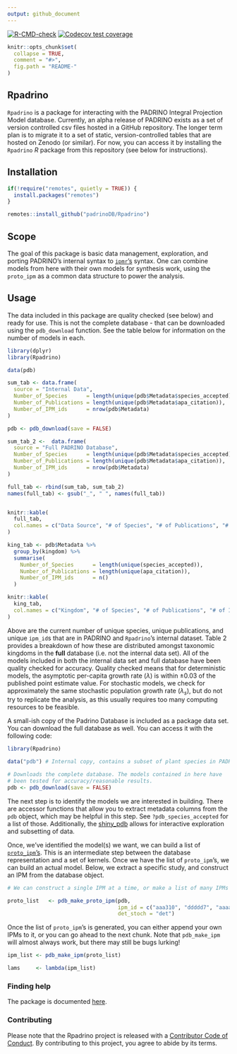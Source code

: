 ```yaml
---
output: github_document
---
```


[![R-CMD-check](https://github.com/padrinoDB/Rpadrino/workflows/R-CMD-check/badge.svg)](https://github.com/padrinoDB/Rpadrino/actions) 
[![Codecov test coverage](https://codecov.io/gh/padrinoDB/Rpadrino/branch/main/graph/badge.svg)](https://codecov.io/gh/padrinoDB/Rpadrino?branch=main)

```r
knitr::opts_chunk$set(
  collapse = TRUE,
  comment = "#>",
  fig.path = "README-"
)

```

## Rpadrino

`Rpadrino` is a package for interacting with the PADRINO Integral Projection Model database. Currently, an alpha release of PADRINO exists as a set of version controlled csv files hosted in a GitHub repository. The longer term plan is to migrate it to a set of static, version-controlled tables that are hosted on Zenodo (or similar). For now, you can access it by installing the `Rpadrino` _R_ package from this repository (see below for instructions).

## Installation

```r

if(!require("remotes", quietly = TRUE)) {
  install.packages("remotes")
}

remotes::install_github("padrinoDB/Rpadrino")

```

## Scope

The goal of this package is basic data management, exploration, and porting PADRINO's internal syntax to [`ipmr`'s](https://levisc8.github.io/ipmr/) syntax. One can combine models from here with their own models for synthesis work, using the `proto_ipm` as a common data structure to power the analysis.

## Usage

The data included in this package are quality checked (see below) and ready for use. This is not the complete database - that can be downloaded using the `pdb_download` function. See the table below for information on the number of models in each.

```r
library(dplyr)
library(Rpadrino)

data(pdb)

sum_tab <- data.frame(
  source = "Internal Data",
  Number_of_Species      = length(unique(pdb$Metadata$species_accepted)), 
  Number_of_Publications = length(unique(pdb$Metadata$apa_citation)),
  Number_of_IPM_ids      = nrow(pdb$Metadata)
)

pdb <- pdb_download(save = FALSE)

sum_tab_2 <-  data.frame(
  source = "Full PADRINO Database",
  Number_of_Species      = length(unique(pdb$Metadata$species_accepted)), 
  Number_of_Publications = length(unique(pdb$Metadata$apa_citation)),
  Number_of_IPM_ids      = nrow(pdb$Metadata)
)

full_tab <- rbind(sum_tab, sum_tab_2)
names(full_tab) <- gsub("_", " ", names(full_tab))


knitr::kable(
  full_tab,
  col.names = c("Data Source", "# of Species", "# of Publications", "# of IPM id's")
)

king_tab <- pdb$Metadata %>%
  group_by(kingdom) %>% 
  summarise(
    Number_of_Species      = length(unique(species_accepted)), 
    Number_of_Publications = length(unique(apa_citation)),
    Number_of_IPM_ids      = n()
  )

knitr::kable(
  king_tab,
  col.names = c("Kingdom", "# of Species", "# of Publications", "# of IPM id's")
)

```

Above are the current number of unique species, unique publications, and unique `ipm_id`s that are in PADRINO and `Rpadrino`'s internal dataset. Table 2 provides a breakdown of how these are distributed amongst taxonomic kingdoms in the **full** database (i.e. not the internal data set). All of the models included in both the internal data set and full database have been quality checked for accuracy. Quality checked means that for deterministic models, the asymptotic per-capita growth rate ($\lambda$) is within $\pm 0.03$ of the published point estimate value. For stochastic models, we check for approximately the same stochastic population growth rate ($\lambda_s$), but do not try to replicate the analysis, as this usually requires too many computing resources to be feasible.  

A small-ish copy of the Padrino Database is included as a package data set. You can download the full database as well. You can access it with the following code:

```r

library(Rpadrino)

data("pdb") # Internal copy, contains a subset of plant species in PADRINO

# Downloads the complete database. The models contained in here have 
# been tested for accuracy/reasonable results.  
pdb <- pdb_download(save = FALSE) 

```

The next step is to identify the models we are interested in building. There are accessor functions that allow you to extract metadata columns from the `pdb` object, which may be helpful in this step. See `?pdb_species_accepted` for a list of those. Additionally, the [shiny_pdb](https://sam-levin.shinyapps.io/shiny_pdb/) allows for interactive exploration and subsetting of data. 


Once, we've identified the model(s) we want, we can build a list of [`proto_ipm`'s](https://levisc8.github.io/ipmr/articles/proto-ipms.html). This is an intermediate step between the database representation and a set of kernels. Once we have the list of `proto_ipm`'s, we can build an actual model. Below, we extract a specific study, and construct an IPM from the database object.

```r

# We can construct a single IPM at a time, or make a list of many IPMs

proto_list   <- pdb_make_proto_ipm(pdb, 
                                   ipm_id = c("aaa310", "ddddd7", "aaaa17"),
                                   det_stoch = "det")

```

Once the list of `proto_ipm`'s is generated, you can either append your own IPMs to it, or you can go ahead to the next chunk. Note that `pdb_make_ipm` will almost always work, but there may still be bugs lurking!

```r

ipm_list <- pdb_make_ipm(proto_list)

lams     <- lambda(ipm_list)

```

### Finding help

The package is documented [here](https://padrinoDB.github.io/Rpadrino/).

### Contributing

Please note that the Rpadrino project is released with a [Contributor Code of Conduct](https://contributor-covenant.org/version/2/0/CODE_OF_CONDUCT.html). By contributing to this project, you agree to abide by its terms.
